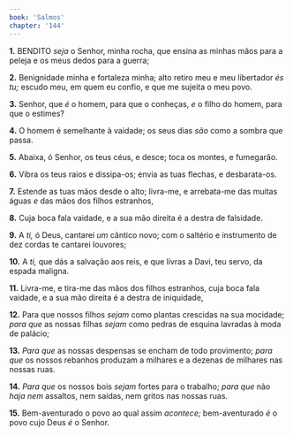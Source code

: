 ```yaml
---
book: 'Salmos'
chapter: '144'
---
```


**1.** BENDITO *seja* o Senhor, minha rocha, que ensina as minhas mãos para a peleja e os meus dedos para a guerra;

**2.** Benignidade minha e fortaleza minha; alto retiro meu e meu libertador *és tu;* escudo meu, em quem eu confio, e que me sujeita o meu povo.

**3.** Senhor, que *é* o homem, para que o conheças, *e* o filho do homem, para que o estimes?

**4.** O homem é semelhante à vaidade; os seus dias *são* como a sombra que passa.

**5.** Abaixa, ó Senhor, os teus céus, e desce; toca os montes, e fumegarão.

**6.** Vibra os teus raios e dissipa-os; envia as tuas flechas, e desbarata-os.

**7.** Estende as tuas mãos desde o alto; livra-me, e arrebata-me das muitas águas *e* das mãos dos filhos estranhos,

**8.** Cuja boca fala vaidade, e a sua mão direita é a destra de falsidade.

**9.** A *ti,* ó Deus, cantarei *um* cântico novo; com o saltério e instrumento de dez cordas te cantarei louvores;

**10.** A *ti,* que dás a salvação aos reis, e que livras a Davi, teu servo, da espada maligna.

**11.** Livra-me, e tira-me das mãos dos filhos estranhos, cuja boca fala vaidade, e a sua mão direita é a destra de iniquidade,

**12.** Para que nossos filhos *sejam* como plantas crescidas na sua mocidade; *para que* as nossas filhas *sejam* como pedras de esquina lavradas à moda de palácio;

**13.** *Para que* as nossas despensas se encham de todo provimento; *para que* os nossos rebanhos produzam a milhares e a dezenas de milhares nas nossas ruas.

**14.** *Para que* os nossos bois *sejam* fortes para o trabalho; *para que* não *haja nem* assaltos, nem saídas, nem gritos nas nossas ruas.

**15.** Bem-aventurado o povo ao qual assim *acontece;* bem-aventurado *é* o povo cujo Deus *é* o Senhor.